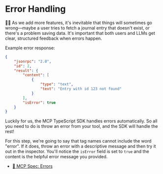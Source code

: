 # Error Handling

👨‍💼 As we add more features, it's inevitable that things will sometimes go
wrong—maybe a user tries to fetch a journal entry that doesn't exist, or there's
a problem saving data. It's important that both users and LLMs get clear,
structured feedback when errors happen.

Example error response:

```json
{
	"jsonrpc": "2.0",
	"id": 2,
	"result": {
		"content": [
			{
				"type": "text",
				"text": "Entry with id 123 not found"
			}
		],
		"isError": true
	}
}
```

Luckily for us, the MCP TypeScript SDK handles errors automatically. So all you
need to do is throw an error from your tool, and the SDK will handle the rest!

For this step, we're going to say that tag names cannot include the word
"error". If it does, throw an error with a descriptive message and then try it
out in the inspector. You'll notice the `isError` field is set to `true` and the
content is the helpful error message you provided.

- [📜 MCP Spec: Errors](https://modelcontextprotocol.io/specification/2025-03-26/server/tools#error-handling)
